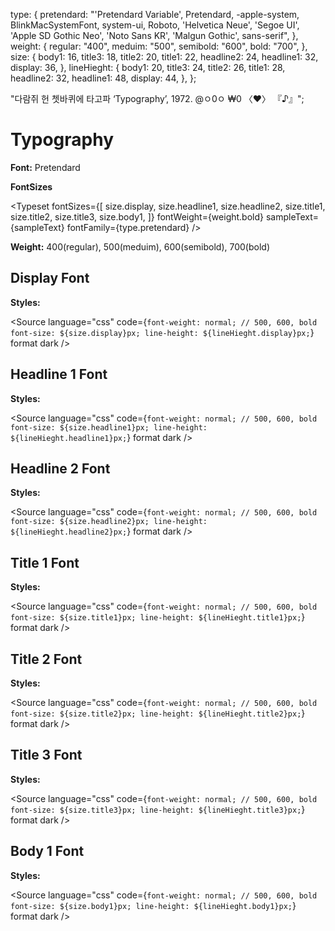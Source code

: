 
<Meta title="Token/Typography" />

  type: {
    pretendard:
      "'Pretendard Variable', Pretendard, -apple-system, BlinkMacSystemFont, system-ui, Roboto, 'Helvetica Neue', 'Segoe UI', 'Apple SD Gothic Neo', 'Noto Sans KR', 'Malgun Gothic', sans-serif",
  },
  weight: {
    regular: "400",
    meduim: "500",
    semibold: "600",
    bold: "700",
  },
  size: {
    body1: 16,
    title3: 18,
    title2: 20,
    title1: 22,
    headline2: 24,
    headline1: 32,
    display: 36,
  },
  lineHieght: {
    body1: 20,
    title3: 24,
    title2: 26,
    title1: 28,
    headline2: 32,
    headline1: 48,
    display: 44,
  },
};

  "다람쥐 헌 쳇바퀴에 타고파 ‘Typography’, 1972. @ㅇ0ㅇ ₩0 〈♥〉 『♪』";

# Typography

**Font:** Pretendard

**FontSizes**

<Typeset
  fontSizes={[
    size.display,
    size.headline1,
    size.headline2,
    size.title1,
    size.title2,
    size.title3,
    size.body1,
  ]}
  fontWeight={weight.bold}
  sampleText={sampleText}
  fontFamily={type.pretendard}
/>

**Weight:** 400(regular), 500(meduim), 600(semibold), 700(bold)

<Typeset
  fontSizes={[size.title1]}
  sampleText={sampleText}
  fontWeight={weight.regular}
  fontFamily={type.pretendard}
/>
<Typeset
  fontSizes={[size.title1]}
  sampleText={sampleText}
  fontWeight={weight.meduim}
  fontFamily={type.pretendard}
/>
<Typeset
  fontSizes={[size.title1]}
  sampleText={sampleText}
  fontWeight={weight.semibold}
  fontFamily={type.pretendard}
/>
<Typeset
  fontSizes={[size.title1]}
  sampleText={sampleText}
  fontWeight={weight.bold}
  fontFamily={type.pretendard}
/>

## Display Font

**Styles:**

<Source
  language="css"
  code={`
font-weight: normal; // 500, 600, bold
font-size: ${size.display}px;
line-height: ${lineHieght.display}px;
`}
  format
  dark
/>

<Typeset
  fontSizes={[size.display]}
  sampleText={sampleText}
  fontWeight={weight.regular}
  fontFamily={type.pretendard}
/>

## Headline 1 Font

**Styles:**

<Source
  language="css"
  code={`
font-weight: normal; // 500, 600, bold
font-size: ${size.headline1}px;
line-height: ${lineHieght.headline1}px;
`}
  format
  dark
/>

<Typeset
  fontSizes={[size.headline1]}
  sampleText={sampleText}
  fontWeight={weight.regular}
  fontFamily={type.pretendard}
/>

## Headline 2 Font

**Styles:**

<Source
  language="css"
  code={`
font-weight: normal; // 500, 600, bold
font-size: ${size.headline2}px;
line-height: ${lineHieght.headline2}px;
`}
  format
  dark
/>

<Typeset
  fontSizes={[size.headline2]}
  sampleText={sampleText}
  fontWeight={weight.regular}
  fontFamily={type.pretendard}
/>

## Title 1 Font

**Styles:**

<Source
  language="css"
  code={`
font-weight: normal; // 500, 600, bold
font-size: ${size.title1}px;
line-height: ${lineHieght.title1}px;
`}
  format
  dark
/>

<Typeset
  fontSizes={[size.title1]}
  sampleText={sampleText}
  fontWeight={weight.regular}
  fontFamily={type.pretendard}
/>

## Title 2 Font

**Styles:**

<Source
  language="css"
  code={`
font-weight: normal; // 500, 600, bold
font-size: ${size.title2}px;
line-height: ${lineHieght.title2}px;
`}
  format
  dark
/>

<Typeset
  fontSizes={[size.title2]}
  sampleText={sampleText}
  fontWeight={weight.regular}
  fontFamily={type.pretendard}
/>

## Title 3 Font

**Styles:**

<Source
  language="css"
  code={`
font-weight: normal; // 500, 600, bold
font-size: ${size.title3}px;
line-height: ${lineHieght.title3}px;
`}
  format
  dark
/>

<Typeset
  fontSizes={[size.title3]}
  sampleText={sampleText}
  fontWeight={weight.regular}
  fontFamily={type.pretendard}
/>

## Body 1 Font

**Styles:**

<Source
  language="css"
  code={`
font-weight: normal; // 500, 600, bold
font-size: ${size.body1}px;
line-height: ${lineHieght.body1}px;
`}
  format
  dark
/>

<Typeset
  fontSizes={[size.body1]}
  sampleText={sampleText}
  fontWeight={weight.regular}
  fontFamily={type.pretendard}
/>
